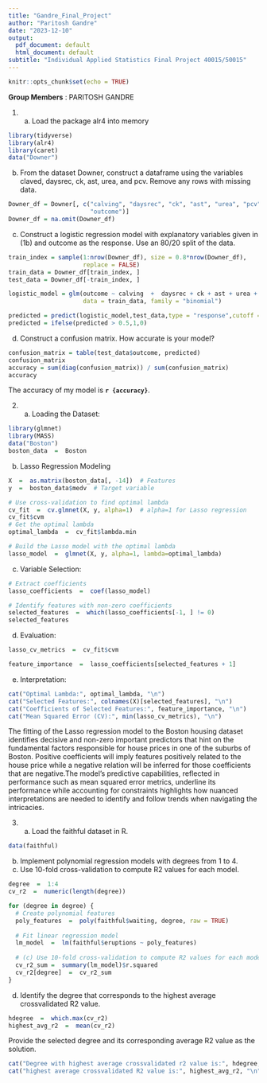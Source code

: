 ```yaml
---
title: "Gandre_Final_Project"
author: "Paritosh Gandre"
date: "2023-12-10"
output:
  pdf_document: default
  html_document: default
subtitle: "Individual Applied Statistics Final Project 40015/50015"
---
```


```r
knitr::opts_chunk$set(echo = TRUE)
```

**Group Members** : PARITOSH GANDRE

1. (a) Load the package alr4 into memory
```r
library(tidyverse)
library(alr4)
library(caret)
data("Downer")
```

(b) From the dataset Downer, construct a dataframe using the variables
claved, daysrec, ck, ast, urea, and pcv. Remove any rows with missing
data.
```r
Downer_df = Downer[, c("calving", "daysrec", "ck", "ast", "urea", "pcv",
                       "outcome")]
Downer_df = na.omit(Downer_df)
```

(c) Construct a logistic regression model with explanatory variables given
in (1b) and outcome as the response. Use an 80/20 split of the data.
```r
train_index = sample(1:nrow(Downer_df), size = 0.8*nrow(Downer_df),
                     replace = FALSE)
train_data = Downer_df[train_index, ]
test_data = Downer_df[-train_index, ]

logistic_model = glm(outcome ~ calving  +  daysrec + ck + ast + urea + pcv,
                     data = train_data, family = "binomial")

predicted = predict(logistic_model,test_data,type = "response",cutoff = 0.5)
predicted = ifelse(predicted > 0.5,1,0)

```


(d) Construct a confusion matrix. How accurate is your model?
```r
confusion_matrix = table(test_data$outcome, predicted)
confusion_matrix
accuracy = sum(diag(confusion_matrix)) / sum(confusion_matrix)
accuracy
```
The accuracy of my model is **`r {accuracy}`**.



2. (a) Loading the Dataset:
```r
library(glmnet)
library(MASS)
data("Boston")
boston_data  =  Boston

```

(b) Lasso Regression Modeling
```r
X  =  as.matrix(boston_data[, -14])  # Features
y  =  boston_data$medv  # Target variable

# Use cross-validation to find optimal lambda
cv_fit  =  cv.glmnet(X, y, alpha=1)  # alpha=1 for Lasso regression
cv_fit$cvm
# Get the optimal lambda
optimal_lambda  =  cv_fit$lambda.min

# Build the Lasso model with the optimal lambda
lasso_model  =  glmnet(X, y, alpha=1, lambda=optimal_lambda)

```

(c) Variable Selection:
```r
# Extract coefficients
lasso_coefficients  =  coef(lasso_model)

# Identify features with non-zero coefficients
selected_features  =  which(lasso_coefficients[-1, ] != 0)
selected_features

```

(d) Evaluation:
```r
lasso_cv_metrics  =  cv_fit$cvm  

feature_importance  =  lasso_coefficients[selected_features + 1]

```
(e) Interpretation:
```r
cat("Optimal Lambda:", optimal_lambda, "\n")
cat("Selected Features:", colnames(X)[selected_features], "\n")
cat("Coefficients of Selected Features:", feature_importance, "\n")
cat("Mean Squared Error (CV):", min(lasso_cv_metrics), "\n")

```
The fitting of the Lasso regression model to the Boston housing dataset identifies decisive and non-zero important predictors that hint on the fundamental factors responsible for house prices in one of the suburbs of Boston. Positive coefficients will imply features positively related to the house price while a negative relation will be inferred for those coefficients that are negative.The model's predictive capabilities, reflected in performance such as mean squared error metrics, underline its performance while accounting for constraints highlights how nuanced interpretations are needed to identify and follow trends when navigating the intricacies.

3. (a) Load the faithful dataset in R.
```r
data(faithful)
```


(b) Implement polynomial regression models with degrees from 1 to 4.
(c) Use 10-fold cross-validation to compute R2 values for each model.

```r
degree  =  1:4
cv_r2  =  numeric(length(degree))

for (degree in degree) {
  # Create polynomial features
  poly_features  =  poly(faithful$waiting, degree, raw = TRUE)
  
  # Fit linear regression model
  lm_model  =  lm(faithful$eruptions ~ poly_features)
  
  # (c) Use 10-fold cross-validation to compute R2 values for each model.
  cv_r2_sum =  summary(lm_model)$r.squared
  cv_r2[degree]  =  cv_r2_sum
}


```

(d) Identify the degree that corresponds to the highest average crossvalidated R2 value.
```r
hdegree  =  which.max(cv_r2)
highest_avg_r2  =  mean(cv_r2)
```

Provide the selected degree and its corresponding average R2 value as the
solution.

```r
cat("Degree with highest average crossvalidated r2 value is:", hdegree, "\n")
cat("highest average crossvalidated R2 value is:", highest_avg_r2, "\n")

```
